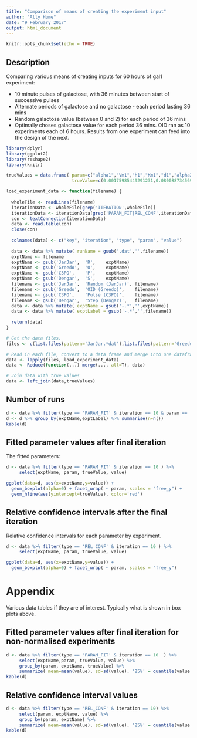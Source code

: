 ```yaml
---
title: "Comparison of means of creating the experiment input"
author: "Ally Hume"
date: "9 February 2017"
output: html_document
---
```


```r
knitr::opts_chunk$set(echo = TRUE)
```

## Description

Comparing various means of creating inputs for 60 hours of gal1 experiment:

- 10 minute pulses of galactose, with 36 minutes between start of successive pulses
- Alternate periods of galactose and no galactose - each period lasting 36 mins
- Random galactose value (between 0 and 2) for each period of 36 mins
- Optimally choses galactose value for each period 36 mins. OID ran as 10 experiments each of 6 hours. Results from one experiment can feed into the design of the next. 

```r
library(dplyr)
library(ggplot2)
library(reshape2)
library(knitr)

trueValues = data.frame( param=c("alpha1","Vm1","h1","Km1","d1","alpha2","d2","Kf","Kb"),
                         trueValue=c(0.00175985449291231,0.0800887345690361,2.22548971250921,3.35948035905386,0.0100614569676223,1,1,1,1) )

load_experiment_data <- function(filename) {
  
  wholeFile <- readLines(filename)
  iterationData <- wholeFile[grep('ITERATION',wholeFile)]
  iterationData <- iterationData[grep('PARAM_FIT|REL_CONF',iterationData)]
  con <- textConnection(iterationData)
  data <- read.table(con)
  close(con)
  
  colnames(data) <- c("key", "iteration", "type", "param", "value")
  
  data <- data %>% mutate( runName = gsub('.dat','',filename))
  exptName <- filename
  exptName <- gsub('JarJar',  'R',    exptName)
  exptName <- gsub('Greedo',  'O',    exptName)
  exptName <- gsub('C3PO',    'P',    exptName)
  exptName <- gsub('Dengar',  'S',    exptName)
  filename <- gsub('JarJar',  'Random (JarJar)', filename)
  filename <- gsub('Greedo',  'OID (Greedo)',    filename)
  filename <- gsub('C3PO',    'Pulse (C3PO)',    filename)
  filename <- gsub('Dengar',  'Step (Dengar)',   filename)
  data <- data %>% mutate( exptName = gsub('-.*','',exptName))
  data <- data %>% mutate( exptLabel = gsub('-.*','',filename))
  
  return(data)
}
```

```r
# Get the data files.
files <- c(list.files(pattern='JarJar.*dat'),list.files(pattern='Greedo.*dat'),list.files(pattern='C3PO.*dat'),list.files(pattern='Dengar.*dat'))

# Read in each file, convert to a data frame and merge into one dataframe
data <- lapply(files, load_experiment_data)
data <- Reduce(function(...) merge(..., all=T), data)

# Join data with true values
data <- left_join(data,trueValues)
```

## Number of runs

```r
d <- data %>% filter(type == 'PARAM_FIT' & iteration == 10 & param == 'alpha1')
d <- d %>% group_by(exptName,exptLabel) %>% summarise(n=n())
kable(d)
```

## Fitted parameter values after final iteration 

The fitted parameters:

```r
d <- data %>% filter(type == 'PARAM_FIT' & iteration == 10 ) %>% 
     select(exptName, param, trueValue, value) 

ggplot(data=d, aes(x=exptName,y=value)) + 
  geom_boxplot(alpha=0) + facet_wrap( ~ param, scales = "free_y") +
  geom_hline(aes(yintercept=trueValue), color='red')
```

## Relative confidence intervals after the final iteration
  
Relative confidence intervals for each parameter by experiment. 

```r
d <- data %>% filter(type == 'REL_CONF' & iteration == 10 ) %>% 
     select(exptName, param, trueValue, value) 

ggplot(data=d, aes(x=exptName,y=value)) + 
  geom_boxplot(alpha=0) + facet_wrap( ~ param, scales = "free_y")
```



# Appendix

Various data tables if they are of interest.  Typically what is shown in box plots above.

## Fitted parameter values after final iteration for non-normalised experiments

```r
d <- data %>% filter(type == 'PARAM_FIT' & iteration == 10  ) %>% 
     select(exptName,param, trueValue, value) %>% 
     group_by(param, exptName, trueValue) %>% 
     summarize( mean=mean(value), sd=sd(value), '25%' = quantile(value, probs=0.25), '50%' = quantile(value, probs=0.5), '75%' = quantile(value, probs=0.75),   min=min(value), max=max(value))
kable(d)
```

## Relative confidence interval values

```r
d <- data %>% filter(type == 'REL_CONF' & iteration == 10) %>% 
     select(param, exptName, value) %>% 
     group_by(param, exptName) %>% 
     summarize( mean=mean(value), sd=sd(value), '25%' = quantile(value, probs=0.25), '50%' = quantile(value, probs=0.5), '75%' = quantile(value, probs=0.75))
kable(d)
```




